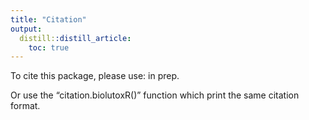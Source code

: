 ```yaml
---
title: "Citation"
output:
  distill::distill_article:
    toc: true
---
```


To cite this package, please use: in prep.

Or use the "citation.biolutoxR()" function which print the same citation format.